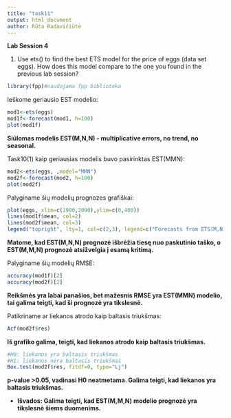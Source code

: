 ```yaml
---
title: "task11"
output: html_document
author: Rūta Radavičiūtė
---
```


**Lab Session 4**

1. Use ets() to find the best ETS model for the price of eggs (data set
eggs). How does this model compare to the one you found in the
previous lab session?
```r
library(fpp)#naudojama fpp biblioteka
```

Ieškome geriausio EST modelio:
```r
mod1<-ets(eggs)
mod1f<-forecast(mod1, h=100)
plot(mod1f)
```

**Siūlomas modelis EST(M,N,N) - multiplicative errors, no trend, no seasonal.**

Task10(1) kaip geriausias modelis buvo pasirinktas EST(MMN):
```r
mod2<-ets(eggs, ,model="MMN")
mod2f<-forecast(mod2, h=100)
plot(mod2f)
```

Palyginame šių modelių prognozes grafiškai:
```r
plot(eggs, xlim=c(1900,2090),ylim=c(0,400))
lines(mod1f$mean, col=2)
lines(mod2f$mean, col=3)
legend("topright", lty=1, col=c(2,3), legend=c("Forecasts from ETS(M,N,N)", "Forecasts from EST(M,M,N)"))
```

**Matome, kad EST(M,N,N) prognozė išbrėžia tiesę nuo paskutinio taško, o EST(M,M,N) prognozė atsižvelgia į esamą kritimą.**

Palyginame šių modelių RMSE:
```r
accuracy(mod1f)[2]
accuracy(mod2f)[2]
```
**Reikšmės yra labai panašios, bet mažesnis RMSE yra EST(MMN) modelio, tai galima teigti, kad ši prognozė yra tikslesnė.**

Patikriname ar liekanos atrodo kaip baltasis triukšmas:
```r
Acf(mod2f$res)
```

**Iš grafiko galima, teigti, kad liekanos atrodo kaip baltasis triukšmas.**

```r
#H0: liekanos yra baltasis triukšmas
#H1: liekanos nėra baltasis triukšmas
Box.test(mod2f$res, fitdf=0, type="Lj")
```

**p-value >0.05, vadinasi H0 neatmetama. Galima teigti, kad liekanos yra baltasis triukšmas.**

* **Išvados: Galima teigti, kad EST(M,M,N) modelio prognozė yra tikslesnė šiems duomenims.**